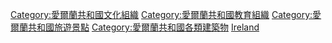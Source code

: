 {{Commonscat|Museums in the Republic of Ireland}}

[[Category:愛爾蘭共和國文化組織|Category:愛爾蘭共和國文化組織]]
[[Category:愛爾蘭共和國教育組織|Category:愛爾蘭共和國教育組織]]
[[Category:愛爾蘭共和國旅遊景點|Category:愛爾蘭共和國旅遊景點]]
[[Category:愛爾蘭共和國各類建築物|Category:愛爾蘭共和國各類建築物]]
[[Category:歐洲各國博物館|Ireland]]
